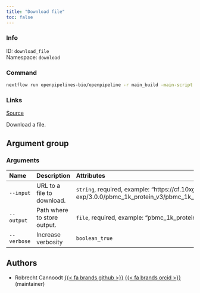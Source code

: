 ```yaml
---
title: "Download file"
toc: false
---
```


::: {.column-margin}

### Info

ID: `download_file`  
Namespace: `download`

### Command

```bash
nextflow run openpipelines-bio/openpipeline -r main_build -main-script target/nextflow/download/download_file/main.nf --help
```

### Links
[Source](https://github.com/openpipelines-bio/openpipeline/blob/main/src/download/download_file){.btn-action .btn-sm .btn-info .btn role="button"}

:::

Download a file.


## Argument group

### Arguments

|Name        |Description                 |Attributes                                                                                                                                      |
|:-----------|:---------------------------|:-----------------------------------------------------------------------------------------------------------------------------------------------|
|`--input`   |URL to a file to download.  |`string`, required, example: "https://cf.10xgenomics.com/samples/cell-exp/3.0.0/pbmc_1k_protein_v3/pbmc_1k_protein_v3_raw_feature_bc_matrix.h5" |
|`--output`  |Path where to store output. |`file`, required, example: "pbmc_1k_protein_v3_raw_feature_bc_matrix.h5"                                                                        |
|`--verbose` |Increase verbosity          |`boolean_true`                                                                                                                                  |

## Authors

  * Robrecht Cannoodt [{{< fa brands github >}}](https://github.com/rcannood) [{{< fa brands orcid >}}](https://orcid.org/0000-0003-3641-729X) (maintainer)
